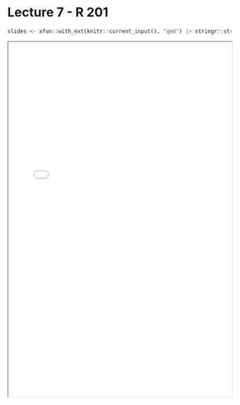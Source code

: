 # Lecture 7 - R 201

```r
slides <- xfun::with_ext(knitr::current_input(), "qmd") |> stringr::str_replace('.qmd', '.pdf')
```

<iframe height="800" width="100%" src="`r slides`">

